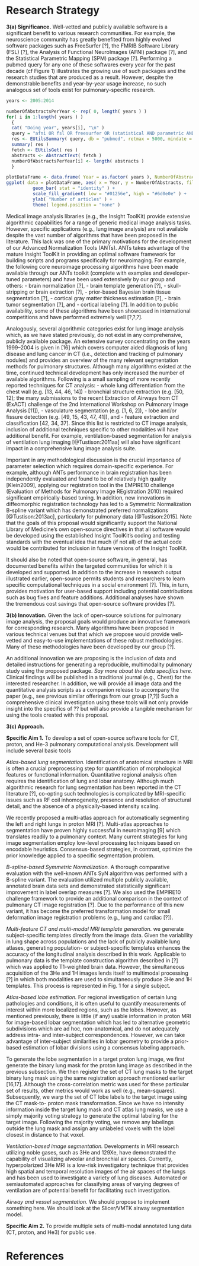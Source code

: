 
# Research Strategy

__3(a) Significance.__  Well-vetted and publicly available software is a significant benefit
to various research communities.  For example, the neuroscience community has greatly
benefited from highly evolved software packages such as FreeSurfer [?], the FMRIB Software
Library (FSL) [?], the Analysis of Functional NeuroImages (AFNI) package [?], and the
Statistical Parametric Mapping (SPM) package [?].  Performing a pubmed query for any one of
these softwares every year for the past decade (cf Figure 1) illustrates the growing use of
such packages and the research studies that are produced as a result.  However, despite the
demonstrable benefits and year-by-year usage increase, no such analogous set of tools exist
for pulmonary-specific research.

```r
years <- 2005:2014

numberOfAbstractsPerYear <- rep( 0, length( years ) )
for( i in 1:length( years ) )
  {
  cat( "Doing year", years[i], "\n" )
  query = "afni OR fsl OR freesurfer OR (statistical AND parametric AND mapping)"
  res <- EUtilsSummary( query, db = "pubmed", retmax = 5000, mindate = as.character( years[i] ), maxdate = as.character( years[i] ) )
  summary( res )
  fetch <- EUtilsGet( res )
  abstracts <- AbstractText( fetch )
  numberOfAbstractsPerYear[i] <- length( abstracts )
  }

plotDataFrame <- data.frame( Year = as.factor( years ), NumberOfAbstracts = numberOfAbstractsPerYear )
ggplot( data = plotDataFrame, aes( x = Year, y = NumberOfAbstracts, fill = NumberOfAbstracts ) ) +
          geom_bar( stat = "identity" ) +
          scale_fill_gradient( low = "#01256e", high = "#6d0e0e" ) +
          ylab( "Number of articles" ) +
          theme( legend.position = "none" )
```

Medical image analysis libraries (e.g., the Insight ToolKit) provide extensive algorithmic
capabilities for a range of generic medical image analysis tasks.  However, specific
applications (e.g., lung image analysis) are not available despite the vast number of algorithms
that have been proposed in the literature.  This lack was one of the primary motivations
for the development of our Advanced Normalization Tools (ANTs).  ANTs takes advantage of
the mature Insight ToolKit in providing an optimal software framework for building scripts
and programs specifically for neuroimaging.  For example, the following core neuroimage
processing algorithms have been made available through our ANTs toolkit (complete with
examples and developer-tuned parameters)  and have been used extensively by our group and
others:
- brain normalization [?],
- brain template generation [?],
- skull-stripping or brain extraction [?],
- prior-based Bayesian brain tissue segmentation [?],
- cortical gray matter thickness estimation [?],
- brain tumor segmentation [?], and
- cortical labeling [?].
In addition to public availability, some of these algorithms have been showcased in
international competitions and have performed extremely well [?,?,?].

Analogously, several algorithmic categories exist for lung image analysis which, as we have
stated previously, do not exist in any comprehensive, publicly available package.  An
extensive survey concentrating on the years 1999–2004 is given in [16] which covers computer
aided diagnosis of lung disease and lung cancer in CT (i.e., detection and tracking of
pulmonary nodules) and provides an overview of the many relevant segmentation methods for
pulmonary structures. Although many algorithms existed at the time, continued technical
development has only increased the number of available algorithms.  Following is a small
sampling of more recently reported techniques for CT analysis:
- whole lung differentiation from the chest wall (e.g. [13, 44, 46, 14])
- bronchial structure extraction (e.g. [50, 12]; the many submissions to the recent Extraction of Airways from CT (ExACT) challenge of the 2nd International Workshop on Pulmonary Image Analysis [11]),
- vasculature segmentation (e.g. [1, 6, 2]),
- lobe and/or fissure detection (e.g. [49, 15, 43, 47, 41]), and
- feature extraction and classification [42, 34, 37].
Since this list is restricted to CT image analysis, inclusion of additional techniques
specific to other modalities will have additional benefit.  For example, ventilation-based
segmentation for analysis of ventilation lung imaging [@Tustison:2011aa] will also have
significant impact in a comprehensive lung image analysis suite.

Important in any methodological discussion is the crucial importance of parameter selection
which requires domain-specific experience.  For example, although ANTs performance in brain
registration has been independently evaluated and found to be of relatively high quality
[Klein2009], applying our registration tool in the EMPIRE10 challenge (Evaluation of Methods
for Pulmonary Image REgistration 2010) required significant empirically-based tuning.  In
addition, new innovations in diffeomorphic registration technology has led to a Symmetric
Normalization B-spline variant which has demonstrated preferred normalizations [@Tustison:2013ac],
particularly for pulmonary data [@Tustison:2015].  Note that the goals of this proposal would
significantly support the National Library of Medicine’s own open-source directives in that
all software would be developed using the established Insight ToolKit’s coding and testing
standards with the eventual idea that much (if not all) of the actual code would be contributed
for inclusion in future versions of the Insight ToolKit.

It should also be noted that open-source software, in general, has documented benefits
within the targeted communities for which it is developed and supported.  In addition to
the increase in research output illustrated earlier, open-source permits students and
researchers to learn specific computational techniques in a social environment [?].
This, in turn, provides motivation for user-based support including potential contributions
such as bug fixes and feature additions.  Additional analyses have shown the tremendous
cost savings that open-source software provides [?].

__3(b) Innovation.__  Given the lack of open-source solutions for pulmonary image analysis,
the proposal goals would produce an innovative framework for corresponding research.
Many algorithms have been proposed in various technical venues but that which we propose
would provide well-vetted and easy-to-use implementations of these robust methodologies.
Many of these methodologies have been developed by our group [?].

An additional innovation we are proposing is the inclusion of data and detailed instructions
for generating a reproducible, multimodality pulmonary study using the proposed package.
_Say more about the data specifics here._  Clinical findings will be published in a traditional
journal (e.g., Chest) for the interested researcher.  In addition, we will provide all image
data and the quantitative analysis scripts as a companion release to accompany the paper
(e.g., see previous similar offerings from our group [?,?]) Such a comprehensive clinical
investigation using these tools will not only provide insight into the specifics of ??
but will also provide a tangible mechanism for using the tools created with this proposal.

__3(c) Approach.__

__Specific Aim 1.__  To develop a set of open-source software tools for CT, proton, and He-3
pulmonary computational analysis.  Development will include several basic tools

_Atlas-based lung segmentation._  Identification of anatomical structure in MRI is often a
crucial preprocessing step for quantification of morphological features or functional
information.  Quantitative regional analysis often requires the identification of lung
and lobar anatomy.  Although much algorithmic research for lung segmentation has been
reported in the CT literature [?],  co-opting such technologies is complicated by MRI-specific
issues such as RF coil inhomogeneity, presence and resolution of structural detail, and
the absence of a physically-based intensity scaling.

We recently proposed a multi-atlas approach for automatically segmenting the left and right
lungs in proton MRI [?].  Multi-atlas approaches to segmentation have proven highly
successful in neuroimaging [9] which translates readily to a pulmonary context.  Many
current strategies for lung image segmentation employ low-level processing techniques based
on encodable heuristics.  Consensus-based strategies, in contrast, optimize the prior
knowledge applied to a specific segmentation problem.

_B-spline-based Symmetric Normalization._  A thorough comparative evaluation with the
well-known ANTs SyN algorithm was performed with a B-spline variant.  The evaluation
utilized multiple publicly available, annotated brain data sets and demonstrated
statistically significant improvement in label overlap measures [?].   We also used the
EMPIRE10 challenge framework to provide an additional comparison in the context of
pulmonary CT image registration [?].  Due to the performance of this new variant,
it has become the preferred transformation model for small deformation image registration
problems (e.g., lung and cardiac [?]).

_Multi-feature CT and multi-modal MRI template generation._  we generate subject-specific
templates directly from the image data.  Given the variability in lung shape across
populations and the lack of publicly available lung atlases, generating population- or
subject-specific templates enhances the accuracy of the longitudinal analysis described
in this work.  Applicable to pulmonary data is the template construction algorithm described
in [?] which was applied to T1-weighted brain data.   However, the simultaneous acquisition
of the 3He and 1H images lends itself to multimodal processing [?] in which both modalities
are used to simultaneously produce 3He and 1H templates.  This process is represented in
Fig. 1 for a single subject.

_Atlas-based lobe estimation._  For regional investigation of certain lung pathologies and
conditions, it is often useful to quantify measurements of interest within more localized
regions, such as the lobes.  However, as mentioned previously, there is little (if any)
usable information in proton MRI for image-based lobar segmentation which has led to
alternative geometric subdivisions which are ad hoc, non-anatomical, and do not adequately
address intra- and inter-subject correspondences.  However, we can take advantage of
inter-subject similarities in lobar geometry to provide a prior-based estimation of
lobar divisions using a consensus labeling approach.

To generate the lobe segmentation in a target proton lung image, we first generate the
binary lung mask for the proton lung image as described in the previous subsection.  We
then register the set of CT lung masks to the target binary lung mask using the same
registration approach mentioned earlier [16,17].   Although the cross-correlation metric
was used for these particular set of results, other metrics would work as well (e.g.,
mean-squares).  Subsequently, we warp the set of CT lobe labels to the target image using
the CT mask-to- proton mask transformation.  Since we have no intensity information inside
the target lung mask and CT atlas lung masks, we use a simply majority voting strategy to
generate the optimal labeling for the target image.  Following the majority voting, we
remove any labelings outside the lung mask and assign any unlabeled voxels with the label
closest in distance to that voxel.

_Ventilation-based image segmentation._  Developments in MRI research utilizing noble gases,
such as 3He and 129Xe, have demonstrated the capability of visualizing alveolar and bronchial
air spaces. Currently, hyperpolarized 3He MRI is a low-risk investigatory technique that
provides high spatial and temporal resolution images of the air spaces of the lungs and has
been used to investigate a variety of lung diseases. Automated or semiautomated approaches
for classifying areas of varying degrees of ventilation are of potential benefit for
facilitating such investigation.

_Airway and vessel segmentation._  We should propose to implement something here.  We should look at the Slicer/VMTK airway segmentation model.

__Specific Aim 2.__  To provide multiple sets of multi-modal annotated lung data (CT, proton, and He3) for public use.

\newpage

# References

